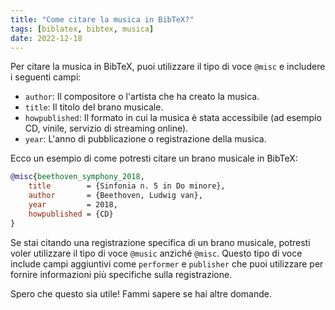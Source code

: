 ```yaml
---
title: "Come citare la musica in BibTeX?"
tags: [biblatex, bibtex, musica]
date: 2022-12-18
---
```


Per citare la musica in BibTeX, puoi utilizzare il tipo di voce `@misc` e includere i seguenti campi:

- `author`: Il compositore o l'artista che ha creato la musica.
- `title`: Il titolo del brano musicale.
- `howpublished`: Il formato in cui la musica è stata accessibile (ad esempio CD, vinile, servizio di streaming online).
- `year`: L'anno di pubblicazione o registrazione della musica.

Ecco un esempio di come potresti citare un brano musicale in BibTeX:


<CiteDrive />

```bibtex
@misc{beethoven_symphony_2018,
	title        = {Sinfonia n. 5 in Do minore},
	author       = {Beethoven, Ludwig van},
	year         = 2018,
	howpublished = {CD}
}
```

Se stai citando una registrazione specifica di un brano musicale, potresti voler utilizzare il tipo di voce `@music` anziché `@misc`. Questo tipo di voce include campi aggiuntivi come `performer` e `publisher` che puoi utilizzare per fornire informazioni più specifiche sulla registrazione.

Spero che questo sia utile! Fammi sapere se hai altre domande.